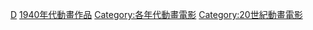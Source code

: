 [[Category:1940年代電影作品|D]]
[[Category:1940年代動畫作品|]]
[[Category:各年代動畫電影|Category:各年代動畫電影]]
[[Category:20世紀動畫電影|Category:20世紀動畫電影]]